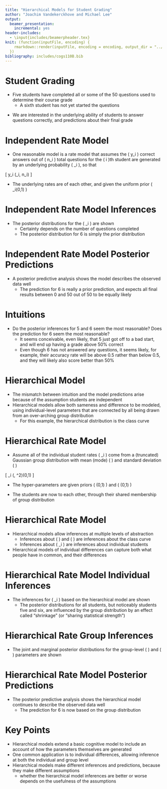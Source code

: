 ```yaml
---
title: "Hierarchical Models for Student Grading"
author: "Joachim Vandekerckhove and Michael Lee"
output:
  beamer_presentation:
    incremental: yes
header-includes:
  - \input{includes/beamerpheader.tex}
knit: (function(inputFile, encoding) {
    rmarkdown::render(inputFile, encoding = encoding, output_dir = "../pdf")
  })
bibliography: includes/cogs110B.bib
---
```


# Student Grading

- Five students have completed all or some of the 50 questions used to determine their course grade
  - A sixth student has not yet started the questions

\begin{center}
\begin{tabular}{cccc}
\hline
Student & Correct & Completed & Percentage \\
\hline
One & 39 & 50 & 78\% \\
Two & 47 & 50 & 94\% \\
Three & 40 & 50 & 80\% \\
Four & 8 & 10 & 80\% \\
Five & 5 & 10 & 50\% \\
Six & -- & -- & -- \\
\hline
\end{tabular}
\end{center}

- We are interested in the underlying ability of students to answer questions correctly, and predictions about their final grade

# Independent Rate Model

- One reasonable model is a rate model that assumes the \( y_i \) correct answers out of \( n_i \) total questions for the \( i \)th student are generated by an underlying probability \( \theta_i \), so that

\[
y_i \sim \mathrm{binomial}\bigl(\theta_i, n_i\bigr)
\]

- The underlying rates are \emph{independent} of each other, and given the uniform prior \( \theta_i\sim\mathrm{uniform}\bigl(0,1\bigr) \)

\begin{center}
\includegraphics[width = 0.4\textwidth, trim = {0cm 0cm 0cm 0cm}, clip]{includes/conceptualIndependent.eps}
\end{center}

# Independent Rate Model Inferences

- The posterior distributions for the \( \theta_i \) are shown
  - Certainty depends on the number of questions completed
  - The posterior distribution for 6 is simply the prior distribution

\begin{center}
\includegraphics[width = .75\textwidth, trim = {1cm 0cm 1cm 0cm}, clip]{includes/rateIndependent_studentGrades_1.eps}
\end{center}

# Independent Rate Model Posterior Predictions

- A posterior predictive analysis shows the model describes the observed data well
  - The prediction for 6 is really a prior prediction, and expects all final results between 0 and 50 out of 50 to be equally likely

\begin{center}
\includegraphics[width = .75\textwidth, trim = {0cm 0cm 0cm 1cm}, clip]{includes/rateIndependent_studentGrades_1_Postpred.eps}
\end{center}

# Intuitions

- Do the posterior inferences for 5 and 6 seem the most reasonable? Does the prediction for 6 seem the most reasonable?
  - It seems conceivable, even likely, that 5 just got off to a bad start, and will end up having a grade above 50\% correct
  - Even though 6 has not answered any questions, it seems likely, for example, their accuracy rate will be above 0.5 rather than below 0.5, and they will likely also score better than 50\%

\begin{columns}
\begin{column}{0.65\textwidth}
\includegraphics[width = .75\textwidth, trim= {1.5cm 0cm 2cm 0cm}, clip]{includes/rateIndependent_studentGrades_1.eps}
\end{column}
\begin{column}{0.35\textwidth}
\includegraphics[width = .75\textwidth, trim = {26cm 0cm 0cm 10.5cm}, clip]{includes/rateIndependent_studentGrades_1_Postpred.eps}
\end{column}
\end{columns}

# Hierarchical Model

- The mismatch between intuition and the model predictions arise because of the assumption students are independent
- Hierarchical models allow both sameness and difference to be modeled, using individual-level parameters that are connected by all being drawn from an over-arching group distribution
  - For this example, the hierarchical distribution is the class curve

\begin{center}
\includegraphics[width = 0.4\textwidth, trim = {0cm 0cm 0cm 0cm}, clip]{includes/conceptualHierarchical.eps}
\end{center}

# Hierarchical Rate Model

- Assume all of the individual student rates \( \theta_i \) come from a (truncated) Gaussian group distribution with mean (mode) \( \mu \) and standard deviation \( \sigma \)

\[
\theta_i \sim \mathrm{Gaussian}\bigl(\mu, \sigma^2\bigr)\mathrm{T}\left(0,1\right)
\]

- The hyper-parameters are given priors \( \mu\sim\mathrm{uniform}\bigl(0,1\bigr) \) and \( \sigma\sim\mathrm{uniform}\bigl(0,1\bigr) \)

- The students are now \emph{hierarchically related} to each other, through their shared membership of group distribution

# Hierarchical Rate Model

- Hierarchical models allow inferences at multiple levels of abstraction
  - Inferences about \( \mu \) and \( \sigma \) are inferences about the class curve
  - Inferences about \( \theta_i \) are inferences about individual students

- Hierarchical models of individual differences can capture both what people have in common, and their differences

# Hierarchical Rate Model Individual Inferences

- The inferences for \( \theta_i \) based on the hierarchical model are shown
  - The posterior distributions for all students, but noticeably students five and six, are influenced by the group distribution by an effect called "shrinkage" (or "sharing statistical strength")

\begin{center}
\includegraphics[width = .75\textwidth, trim = {1cm 0cm 1cm 0cm}, clip]{includes/rateHierarchical_studentGrades_1.eps}
\end{center}

# Hierarchical Rate Group Inferences

- The joint and marginal posterior distributions for the group-level \( \mu \) and \( \sigma \) parameters are shown

\begin{center}
\includegraphics[width = 0.675\textwidth, trim = {0cm 0cm 1cm 0cm}, clip]{includes/rateHierarchical_studentGrades_1_GroupJoint.eps}
\end{center}

# Hierarchical Rate Model Posterior Predictions

- The posterior predictive analysis shows the hierarchical model continues to describe the observed data well
  - The prediction for 6 is now based on the group distribution

\begin{center}
\includegraphics[width = \textwidth, trim = {0cm 0cm 0cm 1cm}, clip]{includes/rateHierarchical_studentGrades_1_Postpred.eps}
\end{center}

# Key Points

\begin{columns}
\begin{column}{0.5\textwidth}
\includegraphics[width = 0.775\textwidth, trim = {0cm 0cm 0cm 0cm}, clip]{includes/conceptualIndependent.eps}
\end{column}
\begin{column}{0.5\textwidth}
\includegraphics[width = 0.775\textwidth, trim = {0cm 0cm 0cm 0cm}, clip]{includes/conceptualHierarchical.eps}
\end{column}
\end{columns}

- Hierarchical models extend a basic cognitive model to include an account of how the parameters themselves are generated
- One common application is to individual differences, allowing inference at both the individual and group level
- Hierarchical models make different inferences and predictions, because they make different assumptions
  - whether the hierarchical model inferences are better or worse depends on the usefulness of the assumptions
